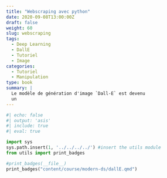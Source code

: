 ```yaml
---
title: "Webscraping avec python"
date: 2020-09-08T13:00:00Z
draft: false
weight: 60
slug: webscraping
tags:
  - Deep Learning
  - DallE
  - Tutoriel
  - Image
categories:
  - Tutoriel
  - Manipulation
type: book
summary: |
  Le modèle de génération d'image `Dall-E` est devenu
  un 
---
```



```python
#| echo: false
#| output: 'asis'
#| include: true
#| eval: true

import sys
sys.path.insert(1, '../../../../') #insert the utils module
from utils import print_badges

#print_badges(__file__)
print_badges("content/course/modern-ds/dallE.qmd")
```


